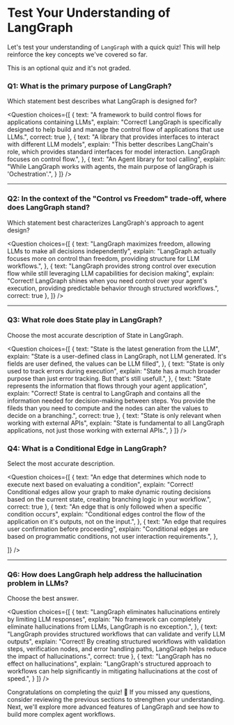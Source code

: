 # Test Your Understanding of LangGraph

Let's test your understanding of `LangGraph` with a quick quiz! This will help reinforce the key concepts we've covered so far.

This is an optional quiz and it's not graded.

### Q1: What is the primary purpose of LangGraph?
Which statement best describes what LangGraph is designed for?

<Question
choices={[
  {
    text: "A framework to build control flows for applications containing LLMs",
    explain: "Correct! LangGraph is specifically designed to help build and manage the control flow of applications that use LLMs.",
    correct: true
  },
  {
    text: "A library that provides interfaces to interact with different LLM models",
    explain: "This better describes LangChain's role, which provides standard interfaces for model interaction. LangGraph focuses on control flow.",
  },
  {
    text: "An Agent library for tool calling",
    explain: "While LangGraph works with agents, the main purpose of langGraph is 'Ochestration'.",
  }
]}
/>

---

### Q2: In the context of the "Control vs Freedom" trade-off, where does LangGraph stand?
Which statement best characterizes LangGraph's approach to agent design?

<Question
choices={[
  {
    text: "LangGraph maximizes freedom, allowing LLMs to make all decisions independently",
    explain: "LangGraph actually focuses more on control than freedom, providing structure for LLM workflows.",
  },
  {
    text: "LangGraph provides strong control over execution flow while still leveraging LLM capabilities for decision making",
    explain: "Correct! LangGraph shines when you need control over your agent's execution, providing predictable behavior through structured workflows.",
    correct: true
  },
]}
/>

---

### Q3: What role does State play in LangGraph?
Choose the most accurate description of State in LangGraph.

<Question
choices={[
  {
    text: "State is the latest generation from the LLM",
    explain: "State is a user-defined class in LangGraph, not LLM generated. It's fields are user defined, the values can be LLM filled",
  },
  {
    text: "State is only used to track errors during execution",
    explain: "State has a much broader purpose than just error tracking. But that's still usefull.",
  },
  {
    text: "State represents the information that flows through your agent application",
    explain: "Correct! State is central to LangGraph and contains all the information needed for decision-making between steps. You provide the fileds than you need to compute and the nodes can alter the values to decide on a branching.",
    correct: true
  },
  {
    text: "State is only relevant when working with external APIs",
    explain: "State is fundamental to all LangGraph applications, not just those working with external APIs.",
  }
]}
/>

### Q4: What is a Conditional Edge in LangGraph?
Select the most accurate description.

<Question
choices={[
    {
    text: "An edge that determines which node to execute next based on evaluating a condition",
    explain: "Correct! Conditional edges allow your graph to make dynamic routing decisions based on the current state, creating branching logic in your workflow.",
    correct: true
  },
  {
    text: "An edge that is only followed when a specific condition occurs",
    explain: "Conditional edges control the flow of the application on it's outputs, not on the input.",
  },
  {
    text: "An edge that requires user confirmation before proceeding",
    explain: "Conditional edges are based on programmatic conditions, not user interaction requirements.",
  },

]}
/>

---

### Q6: How does LangGraph help address the hallucination problem in LLMs?
Choose the best answer.

<Question
choices={[
  {
    text: "LangGraph eliminates hallucinations entirely by limiting LLM responses",
    explain: "No framework can completely eliminate hallucinations from LLMs, LangGraph is no exception.",
  },
  {
    text: "LangGraph provides structured workflows that can validate and verify LLM outputs",
    explain: "Correct! By creating structured workflows with validation steps, verification nodes, and error handling paths, LangGraph helps reduce the impact of hallucinations.",
    correct: true
  },
  {
    text: "LangGraph has no effect on hallucinations",
    explain: "LangGraph's structured approach to workflows can help significantly in mitigating hallucinations at the cost of speed.",
  }
]}
/>

Congratulations on completing the quiz! 🎉 If you missed any questions, consider reviewing the previous sections to strengthen your understanding. Next, we'll explore more advanced features of LangGraph and see how to build more complex agent workflows.
